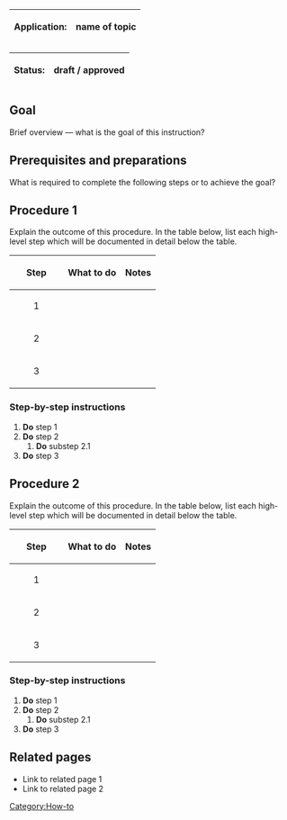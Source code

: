 <div class="databox">
<div class="tbl">
{|
|-
!Application:
|name of topic
|}
</div>
<div class="tbl">
{| 
|-
!Status:
| '''draft''' / approved
|}
</div>
</div>
==Goal==
Brief overview — what is the goal of this instruction?

==Prerequisites and preparations==
What is required to complete the following steps or to achieve the goal?

==Procedure 1==
Explain the outcome of this procedure. In  the table below, list each high-level step which will be documented in detail below the table.
{| class="wikitable" style="width:100%;"
! style="vertical-align:middle;text-align:center;width:80px;" |Step
!What to do
!Notes
|-
| style="vertical-align:middle;text-align:center;width:80px;" |1
|
|
|-
| style="vertical-align:middle;text-align:center;width:80px;" |2
|
|
|-
| style="vertical-align:middle;text-align:center;width:80px;" |3
|
|
|}

=== Step-by-step instructions ===

# '''Do''' step 1
# '''Do''' step 2
## '''Do''' substep 2.1
# '''Do''' step 3

==Procedure 2 ==
Explain the outcome of this procedure.  In  the table below, list each high-level step which will be documented in detail below the table.
{| class="wikitable" style="width:100%;"
! style="vertical-align:middle;text-align:center;width:80px;" |Step
!What to do
!Notes
|-
| style="vertical-align:middle;text-align:center;width:80px;" |1
|
|
|-
| style="vertical-align:middle;text-align:center;width:80px;" |2
|
|
|-
| style="vertical-align:middle;text-align:center;width:80px;" |3
|
|
|}

=== Step-by-step instructions ===

# '''Do''' step 1
# '''Do''' step 2
## '''Do''' substep 2.1
# '''Do''' step 3

==Related pages==

*Link to related page 1
*Link to related page 2

[[Category:How-to]]